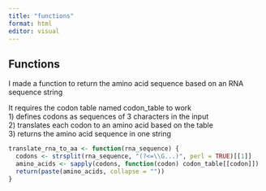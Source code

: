 ```yaml
---
title: "functions"
format: html
editor: visual
---
```


## Functions

I made a function to return the amino acid sequence based on an RNA sequence string

It requires the codon table named codon_table to work\
1) defines codons as sequences of 3 characters in the input\
2) translates each codon to an amino acid based on the table\
3) returns the amino acid sequence in one string

```r
translate_rna_to_aa <- function(rna_sequence) {
  codons <- strsplit(rna_sequence, "(?<=\\G...)", perl = TRUE)[[1]]
  amino_acids <- sapply(codons, function(codon) codon_table[[codon]])
  return(paste(amino_acids, collapse = ""))
}
```
